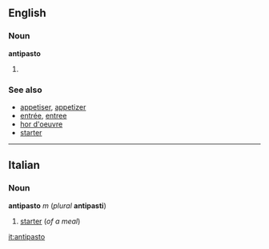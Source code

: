 ==English==
===Noun===
'''antipasto'''

# {{stub}}

===See also===
*[[appetiser]], [[appetizer]]<!-- MS Word okays the "s" spelling -->
*[[entrée]], [[entree]]
*[[hor d'oeuvre]]
*[[starter]]

----

==Italian==
===Noun===
'''antipasto''' ''m'' (''plural'' '''antipasti''')

#[[starter]] (''of a meal'')

[[it:antipasto]]
